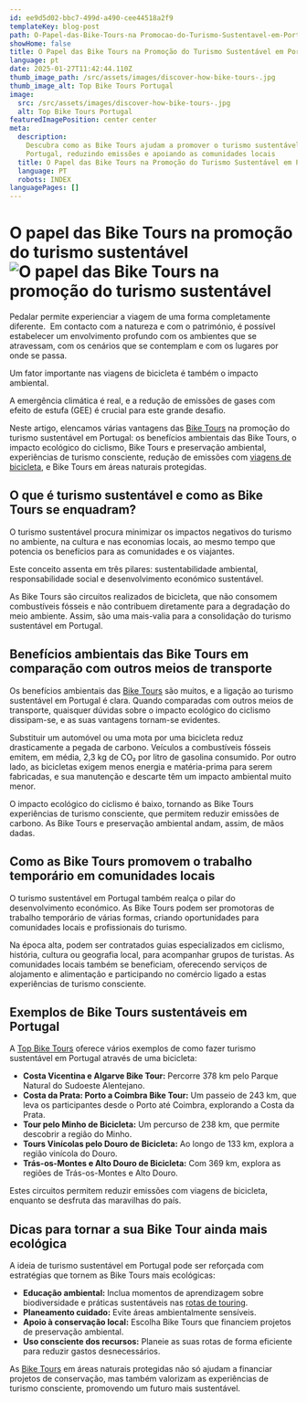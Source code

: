 ```yaml
---
id: ee9d5d02-bbc7-499d-a490-cee44518a2f9
templateKey: blog-post
path: O-Papel-das-Bike-Tours-na Promocao-do-Turismo-Sustentavel-em-Portugal
showHome: false
title: O Papel das Bike Tours na Promoção do Turismo Sustentável em Portugal
language: pt
date: 2025-01-27T11:42:44.110Z
thumb_image_path: /src/assets/images/discover-how-bike-tours-.jpg
thumb_image_alt: Top Bike Tours Portugal
image:
  src: /src/assets/images/discover-how-bike-tours-.jpg
  alt: Top Bike Tours Portugal
featuredImagePosition: center center
meta:
  description:
    Descubra como as Bike Tours ajudam a promover o turismo sustentável em
    Portugal, reduzindo emissões e apoiando as comunidades locais
  title: O Papel das Bike Tours na Promoção do Turismo Sustentável em Portugal
  language: PT
  robots: INDEX
languagePages: []
---
```


# O papel das Bike Tours na promoção do turismo sustentável![O papel das Bike Tours na promoção do turismo sustentável](https://lh7-rt.googleusercontent.com/docsz/AD_4nXc3oNC4HCPLd4gPOQ7HZpFrmTISbM5ZmMhRXMvrDlCVB8-FXfAbtj_wdndy1j0F6g2xUSN8xGGeWZHsQXeQaI650ejBwb1ob1uWYqeqEZK27jwr9E0loqcPxl3cZUC5PtUXrNqrJ7qwHie2gmqgNA?key=mU0qUBetgp4oONKfaCHoFW0r)

Pedalar permite experienciar a viagem de uma forma completamente diferente.  Em
contacto com a natureza e com o património, é possível estabelecer um
envolvimento profundo com os ambientes que se atravessam, com os cenários que se
contemplam e com os lugares por onde se passa. 

Um fator importante nas viagens de bicicleta é também o impacto ambiental.

A emergência climática é real, e a redução de emissões de gases com efeito de
estufa (GEE) é crucial para este grande desafio.

Neste artigo, elencamos várias vantagens das
[Bike Tours](https://topbiketoursportugal.com/pt/) na promoção do turismo
sustentável em Portugal: os benefícios ambientais das Bike Tours, o impacto
ecológico do ciclismo, Bike Tours e preservação ambiental, experiências de
turismo consciente, redução de emissões com
[viagens de bicicleta](https://topbiketoursportugal.com/pt/), e Bike Tours em
áreas naturais protegidas.

## O que é turismo sustentável e como as Bike Tours se enquadram?

O turismo sustentável procura minimizar os impactos negativos do turismo no
ambiente, na cultura e nas economias locais, ao mesmo tempo que potencia os
benefícios para as comunidades e os viajantes.

Este conceito assenta em três pilares: sustentabilidade ambiental,
responsabilidade social e desenvolvimento económico sustentável.

As Bike Tours são circuitos realizados de bicicleta, que não consomem
combustíveis fósseis e não contribuem diretamente para a degradação do meio
ambiente. Assim, são uma mais-valia para a consolidação do turismo sustentável
em Portugal.

## Benefícios ambientais das Bike Tours em comparação com outros meios de transporte

Os benefícios ambientais das [Bike Tours](https://topbiketoursportugal.com/pt/)
são muitos, e a ligação ao turismo sustentável em Portugal é clara. Quando
comparadas com outros meios de transporte, quaisquer dúvidas sobre o impacto
ecológico do ciclismo dissipam-se, e as suas vantagens tornam-se evidentes.

Substituir um automóvel ou uma mota por uma bicicleta reduz drasticamente a
pegada de carbono. Veículos a combustíveis fósseis emitem, em média, 2,3 kg de
CO₂ por litro de gasolina consumido. Por outro lado, as bicicletas exigem menos
energia e matéria-prima para serem fabricadas, e sua manutenção e descarte têm
um impacto ambiental muito menor.

O impacto ecológico do ciclismo é baixo, tornando as Bike Tours experiências de
turismo consciente, que permitem reduzir emissões de carbono. As Bike Tours e
preservação ambiental andam, assim, de mãos dadas.

## Como as Bike Tours promovem o trabalho temporário em comunidades locais

O turismo sustentável em Portugal também realça o pilar do desenvolvimento
económico. As Bike Tours podem ser promotoras de trabalho temporário de várias
formas, criando oportunidades para comunidades locais e profissionais do
turismo.

Na época alta, podem ser contratados guias especializados em ciclismo, história,
cultura ou geografia local, para acompanhar grupos de turistas. As comunidades
locais também se beneficiam, oferecendo serviços de alojamento e alimentação e
participando no comércio ligado a estas experiências de turismo consciente.

## Exemplos de Bike Tours sustentáveis em Portugal

A [Top Bike Tours](https://topbiketoursportugal.com/pt/) oferece vários exemplos
de como fazer turismo sustentável em Portugal através de uma bicicleta:

- **Costa Vicentina e Algarve Bike Tour:** Percorre 378 km pelo Parque Natural
  do Sudoeste Alentejano.
- **Costa da Prata: Porto a Coimbra Bike Tour:** Um passeio de 243 km, que leva
  os participantes desde o Porto até Coimbra, explorando a Costa da Prata.
- **Tour pelo Minho de Bicicleta:** Um percurso de 238 km, que permite descobrir
  a região do Minho.
- **Tours Vinícolas pelo Douro de Bicicleta:** Ao longo de 133 km, explora a
  região vinícola do Douro.
- **Trás-os-Montes e Alto Douro de Bicicleta:** Com 369 km, explora as regiões
  de Trás-os-Montes e Alto Douro.

Estes circuitos permitem reduzir emissões com viagens de bicicleta, enquanto se
desfruta das maravilhas do país.

## Dicas para tornar a sua Bike Tour ainda mais ecológica

A ideia de turismo sustentável em Portugal pode ser reforçada com estratégias
que tornem as Bike Tours mais ecológicas:

- **Educação ambiental:** Inclua momentos de aprendizagem sobre biodiversidade e
  práticas sustentáveis nas
  [rotas de touring](https://topbiketoursportugal.com/pt/blog/principais-rotas-de-touring-bike-ao-redor-do-mundo).
- **Planeamento cuidado:** Evite áreas ambientalmente sensíveis.
- **Apoio à conservação local:** Escolha Bike Tours que financiem projetos de
  preservação ambiental.
- **Uso consciente dos recursos:** Planeie as suas rotas de forma eficiente para
  reduzir gastos desnecessários.

As [Bike Tours](https://topbiketoursportugal.com/pt/) em áreas naturais
protegidas não só ajudam a financiar projetos de conservação, mas também
valorizam as experiências de turismo consciente, promovendo um futuro mais
sustentável.
